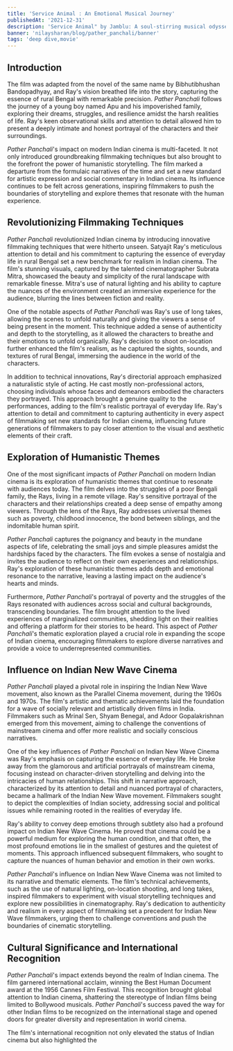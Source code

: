 ```yaml
---
title: 'Service Animal : An Emotional Musical Journey'
publishedAt: '2021-12-31'
description: 'Service Animal" by Jamblu: A soul-stirring musical odyssey exploring self-love and human connections, embracing emotions from heartache to hope.'
banner: 'nilaysharan/blog/pather_panchali/banner'
tags: 'deep dive,movie'
---
```


## **Introduction**

The film was adapted from the novel of the same name by Bibhutibhushan Bandopadhyay, and Ray's vision breathed life into the story, capturing the essence of rural Bengal with remarkable precision. _Pather Panchali_ follows the journey of a young boy named Apu and his impoverished family, exploring their dreams, struggles, and resilience amidst the harsh realities of life. Ray's keen observational skills and attention to detail allowed him to present a deeply intimate and honest portrayal of the characters and their surroundings.

_Pather Panchali_'s impact on modern Indian cinema is multi-faceted. It not only introduced groundbreaking filmmaking techniques but also brought to the forefront the power of humanistic storytelling. The film marked a departure from the formulaic narratives of the time and set a new standard for artistic expression and social commentary in Indian cinema. Its influence continues to be felt across generations, inspiring filmmakers to push the boundaries of storytelling and explore themes that resonate with the human experience.

## **Revolutionizing Filmmaking Techniques**

_Pather Panchali_ revolutionized Indian cinema by introducing innovative filmmaking techniques that were hitherto unseen. Satyajit Ray's meticulous attention to detail and his commitment to capturing the essence of everyday life in rural Bengal set a new benchmark for realism in Indian cinema. The film's stunning visuals, captured by the talented cinematographer Subrata Mitra, showcased the beauty and simplicity of the rural landscape with remarkable finesse. Mitra's use of natural lighting and his ability to capture the nuances of the environment created an immersive experience for the audience, blurring the lines between fiction and reality.

One of the notable aspects of _Pather Panchali_ was Ray's use of long takes, allowing the scenes to unfold naturally and giving the viewers a sense of being present in the moment. This technique added a sense of authenticity and depth to the storytelling, as it allowed the characters to breathe and their emotions to unfold organically. Ray's decision to shoot on-location further enhanced the film's realism, as he captured the sights, sounds, and textures of rural Bengal, immersing the audience in the world of the characters.

In addition to technical innovations, Ray's directorial approach emphasized a naturalistic style of acting. He cast mostly non-professional actors, choosing individuals whose faces and demeanors embodied the characters they portrayed. This approach brought a genuine quality to the performances, adding to the film's realistic portrayal of everyday life. Ray's attention to detail and commitment to capturing authenticity in every aspect of filmmaking set new standards for Indian cinema, influencing future generations of filmmakers to pay closer attention to the visual and aesthetic elements of their craft.

## **Exploration of Humanistic Themes**

One of the most significant impacts of _Pather Panchali_ on modern Indian cinema is its exploration of humanistic themes that continue to resonate with audiences today. The film delves into the struggles of a poor Bengali family, the Rays, living in a remote village. Ray's sensitive portrayal of the characters and their relationships created a deep sense of empathy among viewers. Through the lens of the Rays, Ray addresses universal themes such as poverty, childhood innocence, the bond between siblings, and the indomitable human spirit.

_Pather Panchali_ captures the poignancy and beauty in the mundane aspects of life, celebrating the small joys and simple pleasures amidst the hardships faced by the characters. The film evokes a sense of nostalgia and invites the audience to reflect on their own experiences and relationships. Ray's exploration of these humanistic themes adds depth and emotional resonance to the narrative, leaving a lasting impact on the audience's hearts and minds.

Furthermore, _Pather Panchali_'s portrayal of poverty and the struggles of the Rays resonated with audiences across social and cultural backgrounds, transcending boundaries. The film brought attention to the lived experiences of marginalized communities, shedding light on their realities and offering a platform for their stories to be heard. This aspect of _Pather Panchali_'s thematic exploration played a crucial role in expanding the scope of Indian cinema, encouraging filmmakers to explore diverse narratives and provide a voice to underrepresented communities.

## **Influence on Indian New Wave Cinema**

_Pather Panchali_ played a pivotal role in inspiring the Indian New Wave movement, also known as the Parallel Cinema movement, during the 1960s and 1970s. The film's artistic and thematic achievements laid the foundation for a wave of socially relevant and artistically driven films in India. Filmmakers such as Mrinal Sen, Shyam Benegal, and Adoor Gopalakrishnan emerged from this movement, aiming to challenge the conventions of mainstream cinema and offer more realistic and socially conscious narratives.

One of the key influences of _Pather Panchali_ on Indian New Wave Cinema was Ray's emphasis on capturing the essence of everyday life. He broke away from the glamorous and artificial portrayals of mainstream cinema, focusing instead on character-driven storytelling and delving into the intricacies of human relationships. This shift in narrative approach, characterized by its attention to detail and nuanced portrayal of characters, became a hallmark of the Indian New Wave movement. Filmmakers sought to depict the complexities of Indian society, addressing social and political issues while remaining rooted in the realities of everyday life.

Ray's ability to convey deep emotions through subtlety also had a profound impact on Indian New Wave Cinema. He proved that cinema could be a powerful medium for exploring the human condition, and that often, the most profound emotions lie in the smallest of gestures and the quietest of moments. This approach influenced subsequent filmmakers, who sought to capture the nuances of human behavior and emotion in their own works.

_Pather Panchali_'s influence on Indian New Wave Cinema was not limited to its narrative and thematic elements. The film's technical achievements, such as the use of natural lighting, on-location shooting, and long takes, inspired filmmakers to experiment with visual storytelling techniques and explore new possibilities in cinematography. Ray's dedication to authenticity and realism in every aspect of filmmaking set a precedent for Indian New Wave filmmakers, urging them to challenge conventions and push the boundaries of cinematic storytelling.

## **Cultural Significance and International Recognition**

_Pather Panchali_'s impact extends beyond the realm of Indian cinema. The film garnered international acclaim, winning the Best Human Document award at the 1956 Cannes Film Festival. This recognition brought global attention to Indian cinema, shattering the stereotype of Indian films being limited to Bollywood musicals. _Pather Panchali_'s success paved the way for other Indian films to be recognized on the international stage and opened doors for greater diversity and representation in world cinema.

The film's international recognition not only elevated the status of Indian cinema but also highlighted the
